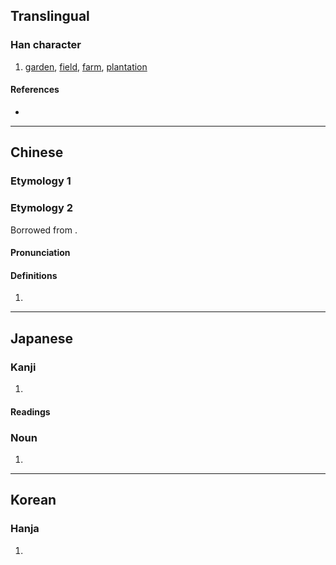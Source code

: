 {{character info/new}}
==Translingual==

===Han character===
{{Han char|rn=102|rad=田|as=05|sn=10|four=|canj=HAW|ids=⿱白田}}

# [[garden]], [[field]], [[farm]], [[plantation]]

====References====
* {{Han ref|kx=0761.191|dkj=21827|dj=1202.120|hdz=42648.021|uh=7560|ud=30048}}

----

==Chinese==

===Etymology 1===
{{zh-see|甾|v}}

===Etymology 2===
Borrowed from {{bor|zh|ja|畠}}.

====Pronunciation====
{{zh-pron
|m=tián
|c=tin4
|cat=
}}

====Definitions====
{{zh-hanzi}}

# {{n-g|Used in Japanese personal names.}}

----

==Japanese==

===Kanji===
{{ja-kanji|grade=|rs=白05}}

# {{defn|lang=ja|sort=白05}}

====Readings====
{{ja-readings
|on=
|kun=はた-, はたけ-
}}

===Noun===
{{ja-noun|はたけ}}

# {{alternative form of|畑|lang=ja}}

----

==Korean==

===Hanja===
{{ko-hanja|hangeul=[[전]]|eumhun=|rv=jeon|mr=chŏn|y=cen}}

# {{defn|lang=ko|sort=白05}}